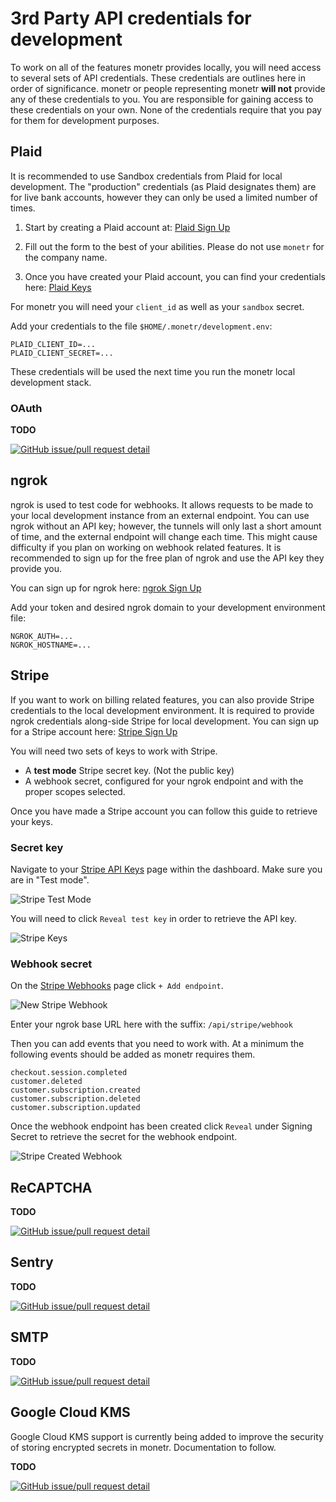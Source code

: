 # 3rd Party API credentials for development

To work on all of the features monetr provides locally, you will need access to several sets of API credentials. These
credentials are outlines here in order of significance. monetr or people representing monetr **will not** provide any of
these credentials to you. You are responsible for gaining access to these credentials on your own. None of the
credentials require that you pay for them for development purposes.

## Plaid

It is recommended to use Sandbox credentials from Plaid for local development. The "production" credentials (as Plaid
designates them) are for live bank accounts, however they can only be used a limited number of times.

1. Start by creating a Plaid account at: [Plaid Sign Up](https://dashboard.plaid.com/signup)

2. Fill out the form to the best of your abilities. Please do not use `monetr` for the company name.

3. Once you have created your Plaid account, you can find your credentials
   here: [Plaid Keys](https://dashboard.plaid.com/team/keys)

For monetr you will need your `client_id` as well as your `sandbox` secret.

Add your credentials to the file `$HOME/.monetr/development.env`:

```env filename="$HOME/.monetr/development.env"
PLAID_CLIENT_ID=...
PLAID_CLIENT_SECRET=...
```

These credentials will be used the next time you run the monetr local development stack.

### OAuth

**TODO**

[![GitHub issue/pull request detail](https://img.shields.io/badge/dynamic/json?url=https%3A%2F%2Fapi.github.com%2Frepos%2Fmonetr%2Fmonetr%2Fissues%2F806&query=%24.title&logo=github&label=docs)](https://github.com/monetr/monetr/issues/806)

## ngrok

ngrok is used to test code for webhooks. It allows requests to be made to your local development instance from an
external endpoint. You can use ngrok without an API key; however, the tunnels will only last a short amount of time, and
the external endpoint will change each time. This might cause difficulty if you plan on working on webhook related
features. It is recommended to sign up for the free plan of ngrok and use the API key they provide you.

You can sign up for ngrok here: [ngrok Sign Up](https://dashboard.ngrok.com/signup)

Add your token and desired ngrok domain to your development environment file:

```env filename="$HOME/.monetr/development.env"
NGROK_AUTH=...
NGROK_HOSTNAME=...
```

## Stripe

If you want to work on billing related features, you can also provide Stripe credentials to the local development
environment. It is required to provide ngrok credentials along-side Stripe for local development. You can sign up for a
Stripe account here: [Stripe Sign Up](https://dashboard.stripe.com/register)

You will need two sets of keys to work with Stripe.

- A **test mode** Stripe secret key. (Not the public key)
- A webhook secret, configured for your ngrok endpoint and with the proper scopes selected.

Once you have made a Stripe account you can follow this guide to retrieve your keys.

### Secret key

Navigate to your [Stripe API Keys](https://dashboard.stripe.com/test/apikeys) page within the dashboard. Make sure you
are in
"Test mode".

![Stripe Test Mode](./assets/stripe_test_mode.png)

You will need to click `Reveal test key` in order to retrieve the API key.

![Stripe Keys](./assets/stripe_keys.png)

### Webhook secret

On the [Stripe Webhooks](https://dashboard.stripe.com/test/webhooks) page click `+ Add endpoint`.

![New Stripe Webhook](./assets/stripe_new_webhook.png)

Enter your ngrok base URL here with the suffix: `/api/stripe/webhook`

Then you can add events that you need to work with. At a minimum the following events should be added as monetr requires
them.

```text filename="Stripe Webhook Events"
checkout.session.completed
customer.deleted
customer.subscription.created
customer.subscription.deleted
customer.subscription.updated
```

Once the webhook endpoint has been created click `Reveal` under Signing Secret to retrieve the secret for the webhook
endpoint.

![Stripe Created Webhook](./assets/stripe_created_webhook.png)

## ReCAPTCHA

**TODO**

[![GitHub issue/pull request detail](https://img.shields.io/github/issues/detail/state/monetr/monetr/805?label=%23805%20-%20docs%3A%20Document%20ReCAPTCHA%20credentials.&logo=github)](https://github.com/monetr/monetr/issues/805)

## Sentry

**TODO**

[![GitHub issue/pull request detail](https://img.shields.io/github/issues/detail/state/monetr/monetr/856?label=%23856%20-%20docs%3A%20Document%20Sentry%20credentials.&logo=github)](https://github.com/monetr/monetr/issues/856)

## SMTP

**TODO**

[![GitHub issue/pull request detail](https://img.shields.io/github/issues/detail/state/monetr/monetr/857?label=%23857%20-%20docs%3A%20Document%20SMTP%20credentials.&logo=github)](https://github.com/monetr/monetr/issues/857)

## Google Cloud KMS

Google Cloud KMS support is currently being added to improve the security of storing encrypted secrets in monetr.
Documentation to follow.

**TODO**

[![GitHub issue/pull request detail](https://img.shields.io/github/issues/detail/state/monetr/monetr/936?label=%23936%20-%20docs%3A%20Document%20Google%20Cloud%20KMS%20credentials&logo=github)](https://github.com/monetr/monetr/issues/857)
